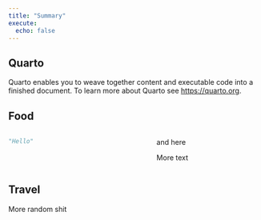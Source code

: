 ```yaml
---
title: "Summary"
execute:
  echo: false
---
```


## Quarto

Quarto enables you to weave together content and executable code into a finished document. To learn more about Quarto see <https://quarto.org>.

::: {.panel-tabset}


## Food

:::: {.columns}

::: {.column width="45%"}
```python
"Hello"
```
:::

::: {.column width="10%"}
<!-- empty column to create gap -->
:::

::: {.column width="45%"}
and here

More text
:::

::::

## Travel

More random shit

:::

